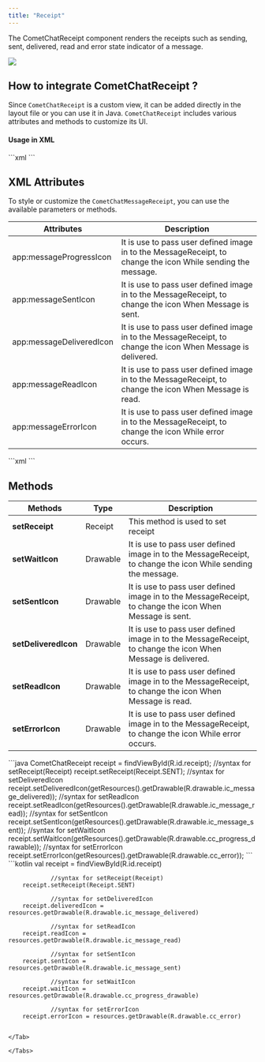 ```yaml
---
title: "Receipt"
---
```


The CometChatReceipt component renders the receipts such as sending, sent, delivered, read and error state indicator of a message.

<Frame>
  <img src="/images/f82a1b5b-a1w8ok8jbsn50ui54tdfv1qqk5yregcweimaoo5kdk2eymhorifbpx6ksagig4g7-c4c6ce1ea172a4f9d33782a390b4aeee.png" />
</Frame>

## How to integrate CometChatReceipt ?

Since `CometChatReceipt` is a custom view, it can be added directly in the layout file or you can use it in Java. `CometChatReceipt` includes various attributes and methods to customize its UI.

#### Usage in XML

<Tabs>
<Tab title="XML">
```xml
<com.cometchat.chatuikit.shared.views.CometChatReceipt.CometChatReceipt
        android:layout_width="wrap_content"
        android:layout_height="wrap_content"
        android:id="@+id/receipt"
        />
```

</Tab>

</Tabs>

## XML Attributes

To style or customize the `CometChatMessageReceipt`, you can use the available parameters or methods.

| Attributes               | Description                                                                                                  |
| ------------------------ | ------------------------------------------------------------------------------------------------------------ |
| app:messageProgressIcon  | It is use to pass user defined image in to the MessageReceipt, to change the icon While sending the message. |
| app:messageSentIcon      | It is use to pass user defined image in to the MessageReceipt, to change the icon When Message is sent.      |
| app:messageDeliveredIcon | It is use to pass user defined image in to the MessageReceipt, to change the icon When Message is delivered. |
| app:messageReadIcon      | It is use to pass user defined image in to the MessageReceipt, to change the icon When Message is read.      |
| app:messageErrorIcon     | It is use to pass user defined image in to the MessageReceipt, to change the icon While error occurs.        |

<Tabs>
<Tab title="XML">
```xml
<com.cometchatworkspace.components.shared.secondaryComponents.CometChatMessageReceipt
                android:id="@+id/receipt"
                android:layout_width="wrap_content"
                android:layout_height="wrap_content"
                app:messageProgressIcon="@drawable/ic_message_progress"
                app:messageSentIcon="@drawable/ic_message_sent"
                app:messageDeliveredIcon="@drawable/ic_message_delivered"
                app:messageReadIcon="@drawable/ic_message_read"
                app:messageErrorIcon="@drawable/ic_message_error"        
                  />
```

</Tab>

</Tabs>

## Methods

| Methods              | Type     | Description                                                                                                  |
| -------------------- | -------- | ------------------------------------------------------------------------------------------------------------ |
| **setReceipt**       | Receipt  | This method is used to set receipt                                                                           |
| **setWaitIcon**      | Drawable | It is use to pass user defined image in to the MessageReceipt, to change the icon While sending the message. |
| **setSentIcon**      | Drawable | It is use to pass user defined image in to the MessageReceipt, to change the icon When Message is sent.      |
| **setDeliveredIcon** | Drawable | It is use to pass user defined image in to the MessageReceipt, to change the icon When Message is delivered. |
| **setReadIcon**      | Drawable | It is use to pass user defined image in to the MessageReceipt, to change the icon When Message is read.      |
| **setErrorIcon**     | Drawable | It is use to pass user defined image in to the MessageReceipt, to change the icon While error occurs.        |

<Tabs>
<Tab title="Java">
```java
CometChatReceipt receipt = findViewById(R.id.receipt);
//syntax for setReceipt(Receipt)
receipt.setReceipt(Receipt.SENT);
//syntax for setDeliveredIcon
receipt.setDeliveredIcon(getResources().getDrawable(R.drawable.ic_message_delivered));
//syntax for setReadIcon  
receipt.setReadIcon(getResources().getDrawable(R.drawable.ic_message_read));
//syntax for setSentIcon  
receipt.setSentIcon(getResources().getDrawable(R.drawable.ic_message_sent));
//syntax for setWaitIcon  
receipt.setWaitIcon(getResources().getDrawable(R.drawable.cc_progress_drawable));
//syntax for setErrorIcon  
receipt.setErrorIcon(getResources().getDrawable(R.drawable.cc_error));
```

</Tab>

<Tab title="Kotlin">
```kotlin
val receipt = findViewById<CometChatReceipt>(R.id.receipt)

				//syntax for setReceipt(Receipt)
        receipt.setReceipt(Receipt.SENT)

				//syntax for setDeliveredIcon
        receipt.deliveredIcon = resources.getDrawable(R.drawable.ic_message_delivered)

				//syntax for setReadIcon  
        receipt.readIcon = resources.getDrawable(R.drawable.ic_message_read)

				//syntax for setSentIcon  
        receipt.sentIcon = resources.getDrawable(R.drawable.ic_message_sent)

				//syntax for setWaitIcon  
        receipt.waitIcon = resources.getDrawable(R.drawable.cc_progress_drawable)
 
				//syntax for setErrorIcon  
        receipt.errorIcon = resources.getDrawable(R.drawable.cc_error)
```

</Tab>

</Tabs>
